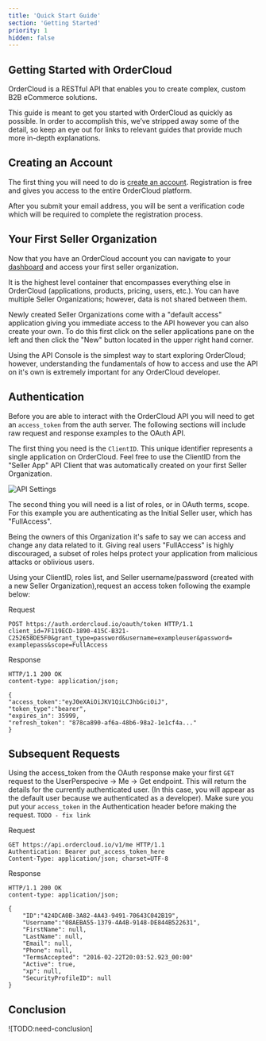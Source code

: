 ```yaml
---
title: 'Quick Start Guide'
section: 'Getting Started'
priority: 1
hidden: false
---
```



## Getting Started with OrderCloud

OrderCloud is a RESTful API that enables you to create complex, custom B2B eCommerce solutions.

This guide is meant to get you started with OrderCloud as quickly as possible. In order to accomplish this, we’ve stripped away some of the detail, so keep an eye out for links to relevant guides that provide much more in-depth explanations.

## Creating an Account

The first thing you will need to do is [create an account](https://developer.ordercloud.io/register). Registration is free and gives you access to the entire OrderCloud platform.

After you submit your email address, you will be sent a verification code which will be required to complete the registration process.

## Your First Seller Organization

Now that you have an OrderCloud account you can navigate to your [dashboard](https://dashboard.ordercloud.io) and access your first <Link to="/getting-started/introduction-to-ordercloud">seller organization</Link>.

It is the highest level container that encompasses everything else in OrderCloud (applications, products, pricing, users, etc.). You can have multiple Seller Organizations; however, data is not shared between them.

Newly created Seller Organizations come with a "default access" application giving you immediate access to the API however you can also create your own. To do this first click on the seller applications pane on the left and then click the "New" button located in the upper right hand corner.

Using the API Console is the simplest way to start exploring OrderCloud; however, understanding the fundamentals of how to access and use the API on it's own is extremely important for any OrderCloud developer.

## Authentication

Before you are able to interact with the OrderCloud API you will need to get an `access_token` from the auth server. The following sections will include raw request and response examples to the OAuth API.

The first thing you need is the `ClientID`. This unique identifier represents a single application on OrderCloud. Feel free to use the ClientID from the "Seller App" API Client that was automatically created on your first Seller Organization.

![API Settings](/images/docs/getting-started/quick-start-guide/api-settings.png)

The second thing you will need is a list of roles, or in OAuth terms, scope. For this example you are authenticating as the Initial Seller user, which has "FullAccess".

Being the owners of this Organization it's safe to say we can access and change any data related to it. Giving real users "FullAccess" is highly discouraged, a subset of roles helps protect your application from malicious attacks or oblivious users.

Using your ClientID, roles list, and Seller username/password (created with a new Seller Organization),request an access token following the example below:

Request

```http
POST https://auth.ordercloud.io/oauth/token HTTP/1.1
client_id=7F119ECD-1890-415C-B321-C252658DE5F0&grant_type=password&username=exampleuser&password=
examplepass&scope=FullAccess
```

Response

```http
HTTP/1.1 200 OK
content-type: application/json;

{
"access_token":"eyJ0eXAiOiJKV1QiLCJhbGciOiJ",
"token_type":"bearer",
"expires_in": 35999,
"refresh_token": "878ca890-af6a-48b6-98a2-1e1cf4a..."
}
```

## Subsequent Requests

Using the access_token from the OAuth response make your first `GET` request to the UserPerspecive → Me → <a ui-sref="api-reference({sectionID: 'MeAndMyStuff', resourceID:'Me', endpointID: 'Get'})">Get</a> endpoint. This will return the details for the currently authenticated user. (In this case, you will appear as the default user because we authenticated as a developer). Make sure you put your `access_token` in the Authentication header before making the request. `TODO - fix link`

Request

```http
GET https://api.ordercloud.io/v1/me HTTP/1.1
Authentication: Bearer put_access_token_here
Content-Type: application/json; charset=UTF-8
```

Response

```http
HTTP/1.1 200 OK
content-type: application/json;

{
    "ID":"424DCA0B-3A82-4A43-9491-70643C042B19",
    "Username":"08AEBA55-1379-4A4B-9148-DE844B522631",
    "FirstName": null,
    "LastName": null,
    "Email": null,
    "Phone": null,
    "TermsAccepted": "2016-02-22T20:03:52.923_00:00"
    "Active": true,
    "xp": null,
    "SecurityProfileID": null
}
```

## Conclusion

![TODO:need-conclusion]
